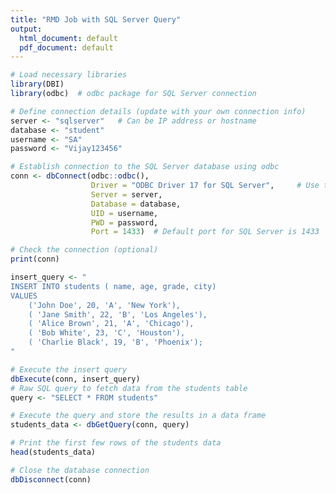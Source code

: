 ```yaml
---
title: "RMD Job with SQL Server Query"
output:
  html_document: default
  pdf_document: default
---
```

  
```r
# Load necessary libraries
library(DBI)
library(odbc)  # odbc package for SQL Server connection

# Define connection details (update with your own connection info)
server <- "sqlserver"   # Can be IP address or hostname
database <- "student"
username <- "SA"
password <- "Vijay123456"

# Establish connection to the SQL Server database using odbc
conn <- dbConnect(odbc::odbc(),
                  Driver = "ODBC Driver 17 for SQL Server",     # Use the correct driver for SQL Server
                  Server = server,
                  Database = database,
                  UID = username,
                  PWD = password,
                  Port = 1433)  # Default port for SQL Server is 1433

# Check the connection (optional)
print(conn)

insert_query <- "
INSERT INTO students ( name, age, grade, city) 
VALUES 
    ('John Doe', 20, 'A', 'New York'),
    ( 'Jane Smith', 22, 'B', 'Los Angeles'),
    ( 'Alice Brown', 21, 'A', 'Chicago'),
    ( 'Bob White', 23, 'C', 'Houston'),
    ( 'Charlie Black', 19, 'B', 'Phoenix');
"

# Execute the insert query
dbExecute(conn, insert_query)
# Raw SQL query to fetch data from the students table
query <- "SELECT * FROM students"

# Execute the query and store the results in a data frame
students_data <- dbGetQuery(conn, query)

# Print the first few rows of the students data
head(students_data)

# Close the database connection
dbDisconnect(conn)
```
